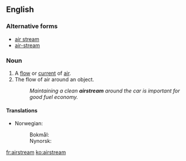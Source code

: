 ==English==

===Alternative forms===
* [[air stream]]
* [[air-stream]]

===Noun===
{{en-noun}}

# A [[flow]] or [[current]] of [[air]].
# The flow of air around an object.
#: ''Maintaining a clean '''airstream''' around the car is important for good fuel economy.''

====Translations====
{{trans-top|flow or current of air}}
* Norwegian:
*: Bokmål: {{t|nb|luftstrøm|m}}
*: Nynorsk: {{t|nn|luftstraum|m}}
{{trans-mid}}
{{trans-bottom}}

[[fr:airstream]]
[[ko:airstream]]